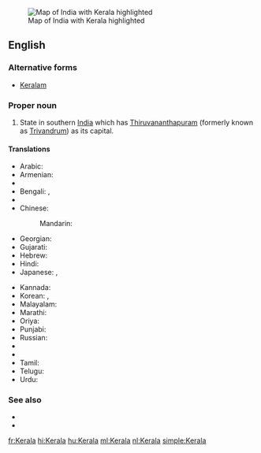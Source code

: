 [[Image:Kerala in India (disputed hatched).svg|thumb|Map of India with Kerala highlighted]]
==English==
{{wikipedia}}

===Alternative forms===
* [[Keralam]]

===Proper noun===
{{en-proper noun}}

# State in southern [[India]] which has [[Thiruvananthapuram]] (formerly known as [[Trivandrum]]) as its capital.

====Translations====
{{trans-top|state in southern India}}
* Arabic: {{t-|ar|كيرلا|f|tr=kiralaa}}
* Armenian: {{t-|hy|Կերալա|tr=Kerala}}
* {{trreq|Assamese}}
* Bengali: {{t-|bn|কেরালা|sc=Beng}}, {{t-|bn|কেরল|sc=Beng}}
* {{trreq|Chhattisgarhi}}
* Chinese:
*: Mandarin: {{t|cmn|喀拉拉邦|tr=Kālālā-bāng|sc=Hani}}
* Georgian: {{t-|ka|კერალა|sc=Geor}}
* Gujarati: {{t|gu|કેરળ|sc=Gujr}}
* Hebrew: {{t-|he|קראלה}}
* Hindi: {{t+|hi|केरल|tr=kerala}}
* Japanese: {{t-|ja|ケーララ州|tr=Kērara-shū}},  {{t-|ja|ケーララ|tr=Kērara}}
{{trans-mid}}
* Kannada: {{t+|kn|ಕೇರಳ|tr=kēraḷa|sc=Knda}}
* Korean: {{t-|ko|케랄라 주|tr=Keralla ju|sc=Hang}},  {{t-|ko|케랄라|tr=Keralla|sc=Hang}}
* Malayalam: {{t+|ml|കേരളം|tr=Kēraḷam|sc=Mlym}}
* Marathi: {{t|mr|केरळ|sc=Deva}}
* Oriya: {{t|or|କେରଳ|sc=Orya}}
* Punjabi: {{t|pa|ਕੇਰਲਾ|sc=Guru}}
* Russian: {{t-|ru|Керала|f|tr=Kerála}}
* {{trreq|Santali}}
* {{trreq|Sikkimese}}
* Tamil: {{t-|ta|கேரளா}}
* Telugu: {{t+|te|కేరళ}}
* Urdu: {{t-|ur|کیرلا|tr=kerala}}
{{trans-bottom}}

===See also===
* {{pedialite|Kerala}}
* {{list|en|states of India}}


[[fr:Kerala]]
[[hi:Kerala]]
[[hu:Kerala]]
[[ml:Kerala]]
[[nl:Kerala]]
[[simple:Kerala]]